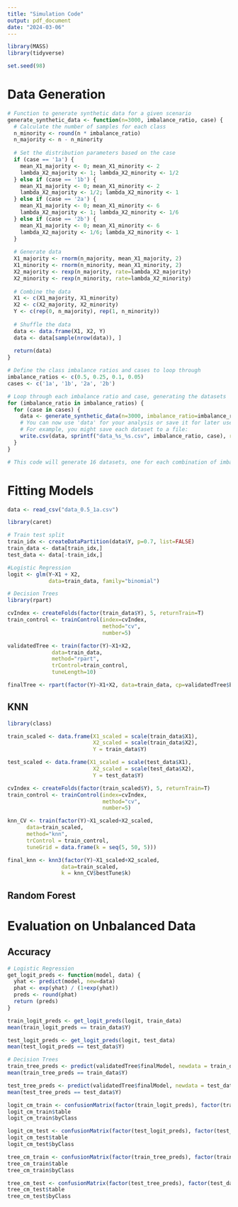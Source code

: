 ```yaml
---
title: "Simulation Code"
output: pdf_document
date: "2024-03-06"
---
```


```r
library(MASS)
library(tidyverse)

set.seed(98)
```

# Data Generation

```r
# Function to generate synthetic data for a given scenario
generate_synthetic_data <- function(n=3000, imbalance_ratio, case) {
  # Calculate the number of samples for each class
  n_minority <- round(n * imbalance_ratio)
  n_majority <- n - n_minority
  
  # Set the distribution parameters based on the case
  if (case == '1a') {
    mean_X1_majority <- 0; mean_X1_minority <- 2
    lambda_X2_majority <- 1; lambda_X2_minority <- 1/2
  } else if (case == '1b') {
    mean_X1_majority <- 0; mean_X1_minority <- 2
    lambda_X2_majority <- 1/2; lambda_X2_minority <- 1
  } else if (case == '2a') {
    mean_X1_majority <- 0; mean_X1_minority <- 6
    lambda_X2_majority <- 1; lambda_X2_minority <- 1/6
  } else if (case == '2b') {
    mean_X1_majority <- 0; mean_X1_minority <- 6
    lambda_X2_majority <- 1/6; lambda_X2_minority <- 1
  }
  
  # Generate data
  X1_majority <- rnorm(n_majority, mean_X1_majority, 2)
  X1_minority <- rnorm(n_minority, mean_X1_minority, 2)
  X2_majority <- rexp(n_majority, rate=lambda_X2_majority)
  X2_minority <- rexp(n_minority, rate=lambda_X2_minority)
  
  # Combine the data
  X1 <- c(X1_majority, X1_minority)
  X2 <- c(X2_majority, X2_minority)
  Y <- c(rep(0, n_majority), rep(1, n_minority))
  
  # Shuffle the data
  data <- data.frame(X1, X2, Y)
  data <- data[sample(nrow(data)), ]
  
  return(data)
}

# Define the class imbalance ratios and cases to loop through
imbalance_ratios <- c(0.5, 0.25, 0.1, 0.05)
cases <- c('1a', '1b', '2a', '2b')

# Loop through each imbalance ratio and case, generating the datasets
for (imbalance_ratio in imbalance_ratios) {
  for (case in cases) {
    data <- generate_synthetic_data(n=3000, imbalance_ratio=imbalance_ratio, case=case)
    # You can now use 'data' for your analysis or save it for later use
    # For example, you might save each dataset to a file:
    write.csv(data, sprintf("data_%s_%s.csv", imbalance_ratio, case), row.names = FALSE)
  }
}

# This code will generate 16 datasets, one for each combination of imbalance ratio and case

```

# Fitting Models

```r
data <- read_csv("data_0.5_1a.csv")
```

```r
library(caret)

# Train test split
train_idx <- createDataPartition(data$Y, p=0.7, list=FALSE)
train_data <- data[train_idx,]
test_data <- data[-train_idx,]
```

```r
#Logistic Regression
logit <- glm(Y~X1 + X2,
             data=train_data, family="binomial")
```

```r
# Decision Trees
library(rpart)

cvIndex <- createFolds(factor(train_data$Y), 5, returnTrain=T)
train_control <- trainControl(index=cvIndex,
                              method="cv",
                              number=5)

validatedTree <- train(factor(Y)~X1+X2,
              data=train_data,
              method="rpart",
              trControl=train_control,
              tuneLength=10)

finalTree <- rpart(factor(Y)~X1+X2, data=train_data, cp=validatedTree$bestTune)
```

## KNN

```r
library(class)

train_scaled <- data.frame(X1_scaled = scale(train_data$X1), 
                           X2_scaled = scale(train_data$X2), 
                           Y = train_data$Y)

test_scaled <- data.frame(X1_scaled = scale(test_data$X1), 
                           X2_scaled = scale(test_data$X2), 
                           Y = test_data$Y)

cvIndex <- createFolds(factor(train_scaled$Y), 5, returnTrain=T)
train_control <- trainControl(index=cvIndex,
                              method="cv",
                              number=5)

knn_CV <- train(factor(Y)~X1_scaled+X2_scaled,
      data=train_scaled,
      method="knn",
      trControl = train_control,
      tuneGrid = data.frame(k = seq(5, 50, 5)))

final_knn <- knn3(factor(Y)~X1_scaled+X2_scaled,
                 data=train_scaled,
                 k = knn_CV$bestTune$k)
```

## Random Forest


# Evaluation on Unbalanced Data

## Accuracy

```r
# Logistic Regression
get_logit_preds <- function(model, data) {
  yhat <- predict(model, new=data)
  phat <- exp(yhat) / (1+exp(yhat))
  preds <- round(phat)
  return (preds)
}

train_logit_preds <- get_logit_preds(logit, train_data)
mean(train_logit_preds == train_data$Y)

test_logit_preds <- get_logit_preds(logit, test_data)
mean(test_logit_preds == test_data$Y)
```

```r
# Decision Trees
train_tree_preds <- predict(validatedTree$finalModel, newdata = train_data, type="class")
mean(train_tree_preds == train_data$Y)

test_tree_preds <- predict(validatedTree$finalModel, newdata = test_data, type="class")
mean(test_tree_preds == test_data$Y)
```


```r
logit_cm_train <- confusionMatrix(factor(train_logit_preds), factor(train_data$Y))
logit_cm_train$table
logit_cm_train$byClass
```

```r
logit_cm_test <- confusionMatrix(factor(test_logit_preds), factor(test_data$Y))
logit_cm_test$table
logit_cm_test$byClass
```

```r
tree_cm_train <- confusionMatrix(factor(train_tree_preds), factor(train_data$Y))
tree_cm_train$table
tree_cm_train$byClass
```

```r
tree_cm_test <- confusionMatrix(factor(test_tree_preds), factor(test_data$Y))
tree_cm_test$table
tree_cm_test$byClass
```

